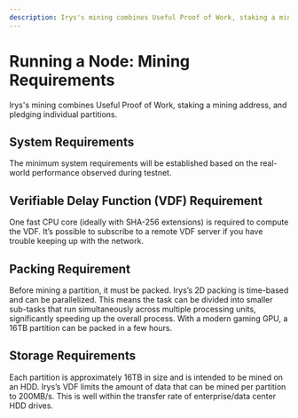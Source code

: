 ```yaml
---
description: Irys's mining combines Useful Proof of Work, staking a mining address, and pledging individual partitions.
---
```


# Running a Node: Mining Requirements

Irys's mining combines Useful Proof of Work, staking a mining address, and pledging individual partitions.

## System Requirements

The minimum system requirements will be established based on the real-world performance observed during testnet.

## Verifiable Delay Function (VDF) Requirement

One fast CPU core (ideally with SHA-256 extensions) is required to compute the VDF. It’s possible to subscribe to a remote VDF server if you have trouble keeping up with the network.

## Packing Requirement

Before mining a partition, it must be packed. Irys’s 2D packing is time-based and can be parallelized. This means the task can be divided into smaller sub-tasks that run simultaneously across multiple processing units, significantly speeding up the overall process. With a modern gaming GPU, a 16TB partition can be packed in a few hours.

## Storage Requirements

Each partition is approximately 16TB in size and is intended to be mined on an HDD. Irys’s VDF limits the amount of data that can be mined per partition to 200MB/s. This is well within the transfer rate of enterprise/data center HDD drives.
